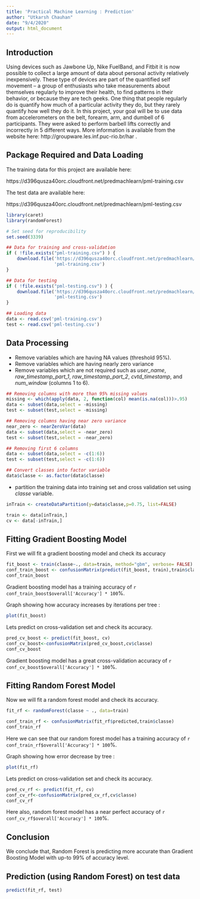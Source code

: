 ```yaml
---
title: 'Practical Machine Learning : Prediction'
author: "Utkarsh Chauhan"
date: "9/4/2020"
output: html_document
---
```


## Introduction
Using devices such as Jawbone Up, Nike FuelBand, and Fitbit it is now possible to collect a large amount of data about personal activity relatively inexpensively. These type of devices are part of the quantified self movement – a group of enthusiasts who take measurements about themselves regularly to improve their health, to find patterns in their behavior, or because they are tech geeks. One thing that people regularly do is quantify how much of a particular activity they do, but they rarely quantify how well they do it. In this project, your goal will be to use data from accelerometers on the belt, forearm, arm, and dumbell of 6 participants. They were asked to perform barbell lifts correctly and incorrectly in 5 different ways. More information is available from the website here: http://groupware.les.inf.puc-rio.br/har .

## Package Required and Data Loading
The training data for this project are available here:

https://d396qusza40orc.cloudfront.net/predmachlearn/pml-training.csv

The test data are available here:

https://d396qusza40orc.cloudfront.net/predmachlearn/pml-testing.csv

```r
library(caret)
library(randomForest)

# Set seed for reproducibility
set.seed(3339)

## Data for training and cross-validation
if ( !file.exists("pml-training.csv") ) {
    download.file('https://d396qusza40orc.cloudfront.net/predmachlearn/pml-training.csv',
                  'pml-training.csv')
}

## Data for testing
if ( !file.exists("pml-testing.csv") ) {
    download.file('https://d396qusza40orc.cloudfront.net/predmachlearn/pml-testing.csv',
                  'pml-testing.csv')
}

## Loading data
data <- read.csv('pml-training.csv')
test <- read.csv('pml-testing.csv')
```

## Data Processing  

* Remove variables which are having NA values (threshold 95%).
* Remove variables which are having nearly zero variance
* Remove variables which are not required such as *user_name*, *raw_timestamp_part_1*, *raw_timestamp_part_2*, *cvtd_timestamp*, and *num_window* (columns 1 to 6).
```r
## Removing columns with more than 95% missing values
missing <- which(apply(data, 2, function(col) mean(is.na(col)))>.95)
data <- subset(data,select = -missing)
test <- subset(test,select = -missing)

## Removing columns having near zero variance
near_zero <- nearZeroVar(data)
data <- subset(data,select = -near_zero)
test <- subset(test,select = -near_zero)

## Removing first 6 columns
data <- subset(data,select = -c(1:6))
test <- subset(test,select = -c(1:6))

## Convert classes into factor variable
data$classe <- as.factor(data$classe)
```  
  
* partition the training data into training set and cross validation set using *classe* variable.
```r
inTrain <- createDataPartition(y=data$classe,p=0.75, list=FALSE)

train <- data[inTrain,]
cv <- data[-inTrain,]
```

## Fitting Gradient Boosting Model
First we will fit a gradient boosting model and check its accuracy
```r
fit_boost <- train(classe~., data=train, method="gbm", verbose= FALSE)
conf_train_boost <- confusionMatrix(predict(fit_boost, train),train$classe)
conf_train_boost
```
Gradient boosting model has a training accuracy of `r conf_train_boost$overall['Accuracy'] * 100`%.  

Graph showing how accuracy increases by iterations per tree :
```r
plot(fit_boost)
```

Lets predict on cross-validation set and check its accuracy.
```r
pred_cv_boost <- predict(fit_boost, cv)
conf_cv_boost<-confusionMatrix(pred_cv_boost,cv$classe)
conf_cv_boost
```
Gradient boosting model has a great cross-validation accuracy of `r conf_cv_boost$overall['Accuracy'] * 100`%.

## Fitting Random Forest Model
Now we will fit a random forest model and check its accuracy.
```r
fit_rf <- randomForest(classe ~ ., data=train)

conf_train_rf <- confusionMatrix(fit_rf$predicted,train$classe)
conf_train_rf
```
Here we can see that our random forest model has a training accuracy of `r conf_train_rf$overall['Accuracy'] * 100`%.  

Graph showing how error decrease by tree :
```r
plot(fit_rf)
```

Lets predict on cross-validation set and check its accuracy.
```r
pred_cv_rf <- predict(fit_rf, cv)
conf_cv_rf<-confusionMatrix(pred_cv_rf,cv$classe)
conf_cv_rf
```
Here also, random forest model has a near perfect accuracy of `r conf_cv_rf$overall['Accuracy'] * 100`%.

## Conclusion
We conclude that, Random Forest is predicting more accurate than Gradient Boosting Model with up-to 99% of accuracy level.

## Prediction (using Random Forest) on test data
```r
predict(fit_rf, test)
```






